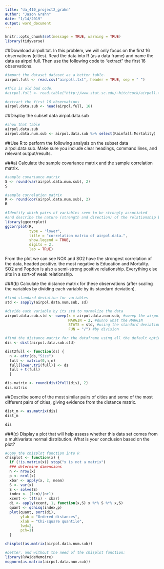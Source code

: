 ```yaml
---
title: "da_410_project2_grahn"
author: "Jason Grahn"
date: "1/14/2019"
output: word_document
---
```


```r
knitr::opts_chunk$set(message = TRUE, warning = TRUE)
library(tidyverse)
```

##Download airpoll.txt. In this problem, we will only focus on the first 16 observations (cities). Read the data into R (as a data frame) and name the data as airpol.full. Then use the following code to “extract” the first 16 observations.
```r
#import the dataset dataset as a better table.
airpol.full <- read.csv("airpoll.txt", header = TRUE, sep = " ")

#This is old bad code.
#airpol.full <- read.table("http://www.stat.sc.edu/~hitchcock/airpoll.txt", header=T)

#extract the first 16 observations
airpol.data.sub <- head(airpol.full, 16)
```

##Display the subset data airpol.data.sub
```r
#show that table
airpol.data.sub
airpol.data.num.sub <- airpol.data.sub %>% select(Rainfall:Mortality)
```

##Use R to perform the following analysis on the subset data airpol.data.sub. Make sure you include clear headings, command lines, and relevant output/results.

###a) Calculate the sample covariance matrix and the sample correlation matrix. 
```r
#sample covariance matrix
S <- round(var(airpol.data.num.sub), 2)
S

#sample correlation matrix
R <- round(cor(airpol.data.num.sub), 2)
R

#Identify which pairs of variables seem to be strongly associated
#and describe the nature (strength and direction) of the relationship between these variable pairs.
library(ggcorrplot)
ggcorrplot(R, 
           type = "lower",
           title = "correlation matrix of airpol.data.",
           show.legend = TRUE,
           digits = 2,
           lab = TRUE)
```

From the plot we can see NOX and SO2 have the strongest correlation of the data, headed positive. the most negative is Education and Mortality. SO2 and Popden is also a semi-strong positive relationship. Everything else sits in a sort-of weak relationship.

###(b) Calculate the distance matrix for these observations (after scaling the variables by dividing each variable by its standard deviation). 
```r
#find standard deviation for variables
std <- sapply(airpol.data.num.sub, sd)  

#divide each variable by its std to normalize the data
airpol.data.sub.std <- sweep(x = airpol.data.num.sub, #sweep the airpol data
                             MARGIN = 2, #dunno what the MARGIN 
                             STATS = std, #using the standard deviation
                             FUN = "/") #by division 

#find the distance matrix for the dataframe using all the default options
dis <- dist(airpol.data.sub.std)

dist2full <- function(ds) { 
  n <- attr(ds,"Size") 
  full <- matrix(0,n,n) 
  full[lower.tri(full)] <- ds 
  full + t(full) 
  } 

dis.matrix <- round(dist2full(dis), 2)
dis.matrix
```

##Describe some of the most similar pairs of cities and some of the most different pairs of cities, giving evidence from the distance matrix.
```r
dist_m <- as.matrix(dis)
dist_m

dis
```


###(c) Display a plot that will help assess whether this data set comes from a multivariate normal distribution. What is your conclusion based on the plot?
```r
#Copy the chisplot function into R 
chisplot <- function(x) { 
  if (!is.matrix(x)) stop("x is not a matrix") 
  ### determine dimensions 
  n <- nrow(x) 
  p <- ncol(x) 
  xbar <- apply(x, 2, mean) 
  S <- var(x) 
  S <- solve(S) 
  index <- (1:n)/(n+1)
  xcent <- t(t(x) - xbar) 
  di <- apply(xcent, 1, function(x,S) x %*% S %*% x,S) 
  quant <- qchisq(index,p) 
  plot(quant, sort(di), 
       ylab = "Ordered distances", 
       xlab = "Chi-square quantile", 
       lwd=2,
       pch=1)
  }

chisplot(as.matrix(airpol.data.num.sub))

#better, and without the need of the chisplot function:
library(RVAideMemoire)
mqqnorm(as.matrix(airpol.data.num.sub))
```

